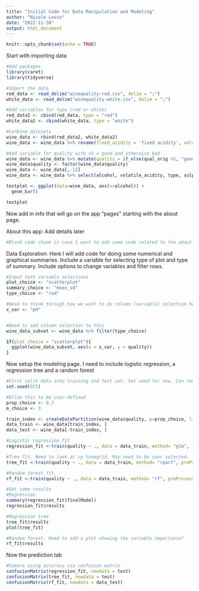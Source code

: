 ```yaml
---
title: "Initial Code for Data Manipulation and Modeling"
author: "Nicole Levin"
date: "2022-11-30"
output: html_document
---
```


```r
knitr::opts_chunk$set(echo = TRUE)
```

Start with importing data
```r
#Add packages
library(caret)
library(tidyverse)

#Import the data
red_data <- read_delim("winequality-red.csv", delim = ";")
white_data <- read_delim("winequality-white.csv", delim = ";")

#Add variables for type (red or white)
red_data2 <- cbind(red_data, type = "red")
white_data2 <- cbind(white_data, type = "white")

#Conbine datasets
wine_data <- rbind(red_data2, white_data2)
wine_data <- wine_data %>% rename(fixed_acidity = 'fixed acidity', volatile_acidity = 'volatile acidity', citric_acid = 'citric acid', residual_sugar = 'residual sugar', free_SO2 = 'free sulfur dioxide', total_SO2 = 'total sulfur dioxide', qual_orig = 'quality')

#Add variable for quality with >5 = good and otherwise bad
wine_data <- wine_data %>% mutate(quality = if_else(qual_orig >5, "good", "bad") )
wine_data$quality <- factor(wine_data$quality)
wine_data <- wine_data[,-12]
wine_data <- wine_data %>% select(alcohol, volatile_acidity, type, sulphates, residual_sugar, total_SO2, quality)

testplot <- ggplot(data=wine_data, aes(x=alcohol)) + 
  geom_bar()

testplot

```

Now add in info that will go on the app "pages" starting with the about page.

About this app:
Add details later
```r
#Blank code chunk in case I want to add some code related to the about section.
```

Data Exploration:
Here I will add code for doing some numerical and graphical summaries. 
Include a variable for selecting type of plot and type of summary.
Include options to change variables and filter rows.
```r
#Input test variable selections
plot_choice <- "scatterplot"
summary_choice <- "mean_sd"
type_choice <- "red"

#Need to think through how we want to do column (variable) selection here
x_var <- "pH"


#Need to add column selection to this
wine_data_subset <- wine_data %>% filter(type_choice)

if(plot_choice = "scatterplot"){
  ggplot(wine_data_subset, aes(x = x_var, y = quality))
}

```

Now setup the modeling page. I need to include logistic regression, a regression tree and a random forest
```r
#First split data into training and test set. Set seed for now. Can remove later.
set.seed(371)

#Allow this to be user-defined
prop_choice <- 0.7
m_choice <- 3

train_index <- createDataPartition(wine_data$quality, p=prop_choice, list=FALSE)
data_train <- wine_data[train_index, ]
data_test <- wine_data[-train_index, ]

#Logistic regression fit
regression_fit <-train(quality ~ ., data = data_train, method= "glm", family = "binomial", preProcess = c("center", "scale"), trControl = trainControl(method = "cv", number = 10))

#Tree fit. Need to look at cp tunegrid. May need to be user selected.
tree_fit <-train(quality ~ ., data = data_train, method= "rpart", preProcess = c("center", "scale"), tuneGrid = data.frame(cp = seq(0, 0.1, 0.001)), trControl = trainControl(method = "cv", number = 10))

#Random forest fit.
rf_fit <-train(quality ~ ., data = data_train, method= "rf", preProcess = c("center", "scale"), tuneGrid = data.frame(mtry = m_choice), trControl = trainControl(method = "cv", number = 10))

#Get some results
#Regression
summary(regression_fit$finalModel)
regression_fit$results

#Regression tree
tree_fit$results
plot(tree_fit)

#Random forest. Need to add a plot showing the variable importance?
rf_fit$results


```

Now the prediction tab
```r
#Comare using accuracy via confusion matrix
confusionMatrix(regression_fit, newdata = test)
confusionMatrix(tree_fit, newdata = test)
confusionMatrix(rf_fit, newdata = data_test)
```

